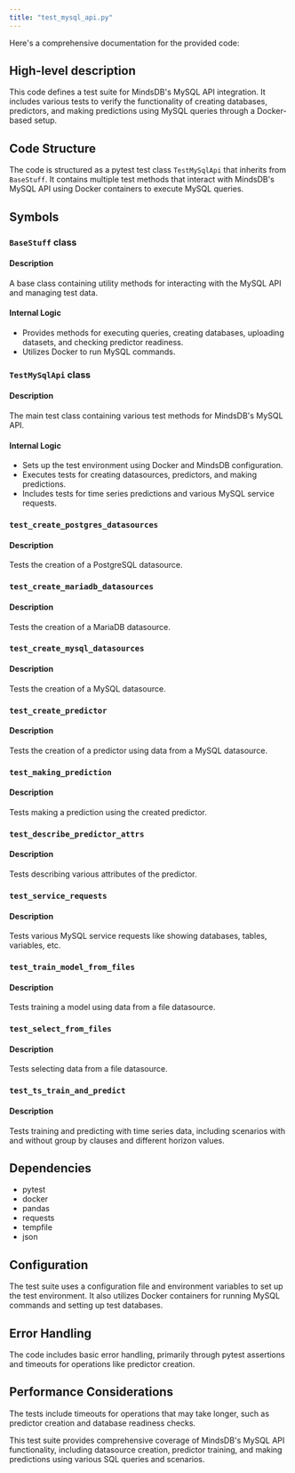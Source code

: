 ```yaml
---
title: "test_mysql_api.py"
---
```


Here's a comprehensive documentation for the provided code:

## High-level description

This code defines a test suite for MindsDB's MySQL API integration. It includes various tests to verify the functionality of creating databases, predictors, and making predictions using MySQL queries through a Docker-based setup.

## Code Structure

The code is structured as a pytest test class `TestMySqlApi` that inherits from `BaseStuff`. It contains multiple test methods that interact with MindsDB's MySQL API using Docker containers to execute MySQL queries.

## Symbols

### `BaseStuff` class
#### Description
A base class containing utility methods for interacting with the MySQL API and managing test data.

#### Internal Logic
- Provides methods for executing queries, creating databases, uploading datasets, and checking predictor readiness.
- Utilizes Docker to run MySQL commands.

### `TestMySqlApi` class
#### Description
The main test class containing various test methods for MindsDB's MySQL API.

#### Internal Logic
- Sets up the test environment using Docker and MindsDB configuration.
- Executes tests for creating datasources, predictors, and making predictions.
- Includes tests for time series predictions and various MySQL service requests.

### `test_create_postgres_datasources`
#### Description
Tests the creation of a PostgreSQL datasource.

### `test_create_mariadb_datasources`
#### Description
Tests the creation of a MariaDB datasource.

### `test_create_mysql_datasources`
#### Description
Tests the creation of a MySQL datasource.

### `test_create_predictor`
#### Description
Tests the creation of a predictor using data from a MySQL datasource.

### `test_making_prediction`
#### Description
Tests making a prediction using the created predictor.

### `test_describe_predictor_attrs`
#### Description
Tests describing various attributes of the predictor.

### `test_service_requests`
#### Description
Tests various MySQL service requests like showing databases, tables, variables, etc.

### `test_train_model_from_files`
#### Description
Tests training a model using data from a file datasource.

### `test_select_from_files`
#### Description
Tests selecting data from a file datasource.

### `test_ts_train_and_predict`
#### Description
Tests training and predicting with time series data, including scenarios with and without group by clauses and different horizon values.

## Dependencies
- pytest
- docker
- pandas
- requests
- tempfile
- json

## Configuration
The test suite uses a configuration file and environment variables to set up the test environment. It also utilizes Docker containers for running MySQL commands and setting up test databases.

## Error Handling
The code includes basic error handling, primarily through pytest assertions and timeouts for operations like predictor creation.

## Performance Considerations
The tests include timeouts for operations that may take longer, such as predictor creation and database readiness checks.

This test suite provides comprehensive coverage of MindsDB's MySQL API functionality, including datasource creation, predictor training, and making predictions using various SQL queries and scenarios.